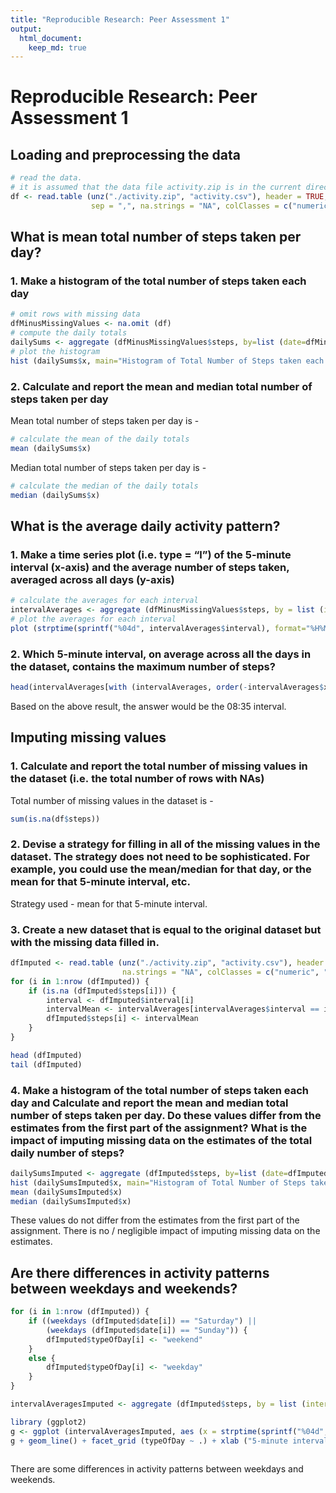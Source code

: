 ```yaml
---
title: "Reproducible Research: Peer Assessment 1"
output: 
  html_document:
    keep_md: true
---
```


# Reproducible Research: Peer Assessment 1


## Loading and preprocessing the data

```r
# read the data.
# it is assumed that the data file activity.zip is in the current directory.
df <- read.table (unz("./activity.zip", "activity.csv"), header = TRUE, 
                  sep = ",", na.strings = "NA", colClasses = c("numeric", "Date", "numeric"))
```


## What is mean total number of steps taken per day?

### 1. Make a histogram of the total number of steps taken each day
```r
# omit rows with missing data
dfMinusMissingValues <- na.omit (df)
# compute the daily totals
dailySums <- aggregate (dfMinusMissingValues$steps, by=list (date=dfMinusMissingValues$date), FUN=sum)
# plot the histogram
hist (dailySums$x, main="Histogram of Total Number of Steps taken each day", xlab = "Daily Total of Number of Steps", ylab = "Number of Days")
```

### 2. Calculate and report the mean and median total number of steps taken per day

Mean total number of steps taken per day is -
```r
# calculate the mean of the daily totals
mean (dailySums$x)
```

Median total number of steps taken per day is -
```r
# calculate the median of the daily totals
median (dailySums$x)
```


## What is the average daily activity pattern?

### 1. Make a time series plot (i.e. type = "l") of the 5-minute interval (x-axis) and the average number of steps taken, averaged across all days (y-axis)

```r
# calculate the averages for each interval
intervalAverages <- aggregate (dfMinusMissingValues$steps, by = list (interval=dfMinusMissingValues$interval), FUN=mean)
# plot the averages for each interval
plot (strptime(sprintf("%04d", intervalAverages$interval), format="%H%M"), intervalAverages$x, type="l", xlab="5-minute interval in day", ylab="Average number of steps taken in 5-minute interval")
```
### 2. Which 5-minute interval, on average across all the days in the dataset, contains the maximum number of steps?

```r
head(intervalAverages[with (intervalAverages, order(-intervalAverages$x)),])
```

Based on the above result, the answer would be the 08:35 interval.

## Imputing missing values

### 1. Calculate and report the total number of missing values in the dataset (i.e. the total number of rows with NAs)

Total number of missing values in the dataset is - 

```r
sum(is.na(df$steps))
```

### 2. Devise a strategy for filling in all of the missing values in the dataset. The strategy does not need to be sophisticated. For example, you could use the mean/median for that day, or the mean for that 5-minute interval, etc.

Strategy used - mean for that 5-minute interval.

### 3. Create a new dataset that is equal to the original dataset but with the missing data filled in.

```r
dfImputed <- read.table (unz("./activity.zip", "activity.csv"), header = TRUE, sep = ",", 
                         na.strings = "NA", colClasses = c("numeric", "Date", "numeric"))
for (i in 1:nrow (dfImputed)) {
    if (is.na (dfImputed$steps[i])) {
        interval <- dfImputed$interval[i]
        intervalMean <- intervalAverages[intervalAverages$interval == interval, 2]
        dfImputed$steps[i] <- intervalMean
    }
}

head (dfImputed)
tail (dfImputed)
```

### 4. Make a histogram of the total number of steps taken each day and Calculate and report the mean and median total number of steps taken per day. Do these values differ from the estimates from the first part of the assignment? What is the impact of imputing missing data on the estimates of the total daily number of steps?

```r
dailySumsImputed <- aggregate (dfImputed$steps, by=list (date=dfImputed$date), FUN=sum)
hist (dailySumsImputed$x, main="Histogram of Total Number of Steps taken each day (With Imputed Data)", xlab = "Daily Total of Number of Steps", ylab = "Number of Days")
mean (dailySumsImputed$x)
median (dailySumsImputed$x)
```

These values do not differ from the estimates from the first part of the assignment. There is no / negligible impact of imputing missing data on the estimates.

## Are there differences in activity patterns between weekdays and weekends?

```r
for (i in 1:nrow (dfImputed)) {
    if ((weekdays (dfImputed$date[i]) == "Saturday") ||
        (weekdays (dfImputed$date[i]) == "Sunday")) {
        dfImputed$typeOfDay[i] <- "weekend"
    }
    else {
        dfImputed$typeOfDay[i] <- "weekday"
    }
}

intervalAveragesImputed <- aggregate (dfImputed$steps, by = list (interval=dfImputed$interval, typeOfDay=dfImputed$typeOfDay), FUN=mean)

library (ggplot2)
g <- ggplot (intervalAveragesImputed, aes (x = strptime(sprintf("%04d", intervalAveragesImputed$interval), format="%H%M"), y = intervalAveragesImputed$x))
g + geom_line() + facet_grid (typeOfDay ~ .) + xlab ("5-minute interval in day") + ylab ("Average number of steps taken in 5-minute interval")
             
```

There are some differences in activity patterns between weekdays and weekends.

